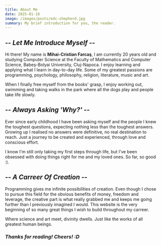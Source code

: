 ```yaml
---
title: About Me
date: 2025-01-18
image: /images/posts/edc-shepherd.jpg
summary: My brief introduction for you, the reader.
---
```


## _-- Let Me Introduce Myself --_

Hi there! My name is **Mihai-Cristian Farcaș**, I am currently 20 years old and
studying Computer Science at the Faculty of Mathematics and Computer Science,
Babeș-Bolyai University, Cluj-Napoca. I enjoy learning and applying what I learn
in day-to-day life. Some of my greatest passions are programming, psychology,
philosophy, religion, literature, music and art.

When I finally free myself from the books' grasp, I enjoy working out, swimming
and taking walks in the park where all the dogs play and people take life
slowly.

## _-- Always Asking 'Why?' --_

Ever since early childhood I have been asking myself and the people I knew the toughest questions, expecting nothing less than the toughest answers. Growing up I realised no answers were definitive, no real destination to reach. Just a journey to be created and experienced, through love and conscious effort.

I know I'm still only taking my first steps through life, but I've been obsessed with doing things right for me and my loved ones. So far, so good :).

## _-- A Carreer Of Creation --_

Programming gives me infinite possibilities of creation. Even though I chose to pursue this field for the obvious benefits of money, freedom and leverage, the creative part is what really grabbed me and keeps me going further than I previously imagined I would. This website is the very beginning of so many great things I wish to build throughout my carreer.

Where science and art meet, divinity dwells. Just like the works of all greatest human beings.

### _Thanks for reading! Cheers! :D_
